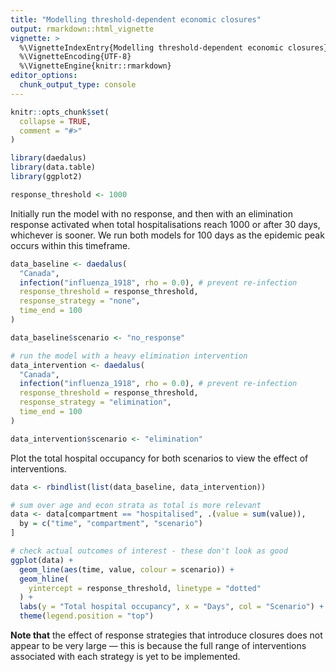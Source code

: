 ```yaml
---
title: "Modelling threshold-dependent economic closures"
output: rmarkdown::html_vignette
vignette: >
  %\VignetteIndexEntry{Modelling threshold-dependent economic closures}
  %\VignetteEncoding{UTF-8}
  %\VignetteEngine{knitr::rmarkdown}
editor_options: 
  chunk_output_type: console
---
```


```r
knitr::opts_chunk$set(
  collapse = TRUE,
  comment = "#>"
)
```

```r
library(daedalus)
library(data.table)
library(ggplot2)

response_threshold <- 1000
```

Initially run the model with no response, and then with an elimination response activated when total hospitalisations reach 1000 or after 30 days, whichever is sooner.
We run both models for 100 days as the epidemic peak occurs within this timeframe.

```r
data_baseline <- daedalus(
  "Canada",
  infection("influenza_1918", rho = 0.0), # prevent re-infection
  response_threshold = response_threshold,
  response_strategy = "none",
  time_end = 100
)

data_baseline$scenario <- "no_response"
```


```r
# run the model with a heavy elimination intervention
data_intervention <- daedalus(
  "Canada",
  infection("influenza_1918", rho = 0.0), # prevent re-infection
  response_threshold = response_threshold,
  response_strategy = "elimination",
  time_end = 100
)

data_intervention$scenario <- "elimination"
```

Plot the total hospital occupancy for both scenarios to view the effect of interventions.

```r
data <- rbindlist(list(data_baseline, data_intervention))
```

```r
# sum over age and econ strata as total is more relevant
data <- data[compartment == "hospitalised", .(value = sum(value)),
  by = c("time", "compartment", "scenario")
]

# check actual outcomes of interest - these don't look as good
ggplot(data) +
  geom_line(aes(time, value, colour = scenario)) +
  geom_hline(
    yintercept = response_threshold, linetype = "dotted"
  ) +
  labs(y = "Total hospital occupancy", x = "Days", col = "Scenario") +
  theme(legend.position = "top")
```

**Note that** the effect of response strategies that introduce closures does not appear to be very large --- this is because the full range of interventions associated with each strategy is yet to be implemented.
